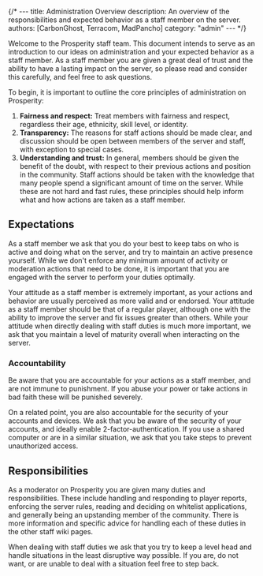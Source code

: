 {/* ---
title: Administration Overview
description: An overview of the responsibilities and expected behavior as a staff member on the server.
authors: [CarbonGhost, Terracom, MadPancho]
category: "admin"
--- */}

Welcome to the Prosperity staff team. This document intends to serve as an introduction to our ideas on administration and your expected behavior as a staff member. As a staff member you are given a great deal of trust and the ability to have a lasting impact on the server, so please read and consider this carefully, and feel free to ask questions.

To begin, it is important to outline the core principles of administration on Prosperity:

1. **Fairness and respect:** Treat members with fairness and respect, regardless their age, ethnicity, skill level, or identity.
2. **Transparency:** The reasons for staff actions should be made clear, and discussion should be open between members of the server and staff, with exception to special cases.
3. **Understanding and trust:** In general, members should be given the benefit of the doubt, with respect to their previous actions and position in the community. Staff actions should be taken with the knowledge that many people spend a significant amount of time on the server.
   While these are not hard and fast rules, these principles should help inform what and how actions are taken as a staff member.

## Expectations

As a staff member we ask that you do your best to keep tabs on who is active and doing what on the server, and try to maintain an active presence yourself. While we don't enforce any minimum amount of activity or moderation actions that need to be done, it is important that you are engaged with the server to perform your duties optimally.

Your attitude as a staff member is extremely important, as your actions and behavior are usually perceived as more valid and or endorsed. Your attitude as a staff member should be that of a regular player, although one with the ability to improve the server and fix issues greater than others. While your attitude when directly dealing with staff duties is much more important, we ask that you maintain a level of maturity overall when interacting on the server.

### Accountability

Be aware that you are accountable for your actions as a staff member, and are not immune to punishment. If you abuse your power or take actions in bad faith these will be punished severely.

On a related point, you are also accountable for the security of your accounts and devices. We ask that you be aware of the security of your accounts, and ideally enable 2-factor-authentication. If you use a shared computer or are in a similar situation, we ask that you take steps to prevent unauthorized access.

## Responsibilities

As a moderator on Prosperity you are given many duties and responsibilities. These include handling and responding to player reports, enforcing the server rules, reading and deciding on whitelist applications, and generally being an upstanding member of the community. There is more information and specific advice for handling each of these duties in the other staff wiki pages.

When dealing with staff duties we ask that you try to keep a level head and handle situations in the least disruptive way possible. If you are, do not want, or are unable to deal with a situation feel free to step back.
